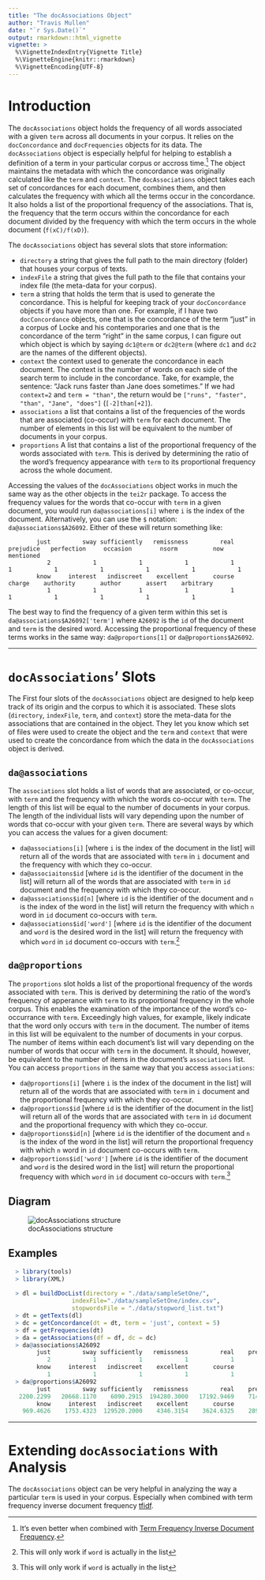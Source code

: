 ```yaml
---
title: "The docAssociations Object"
author: "Travis Mullen"
date: "`r Sys.Date()`"
output: rmarkdown::html_vignette
vignette: >
  %\VignetteIndexEntry{Vignette Title}
  %\VignetteEngine{knitr::rmarkdown}
  %\VignetteEncoding{UTF-8}
---
```

# Introduction
The `docAssociations` object holds the frequency of all words associated with a given `term` across all documents in your corpus.  It relies on the `docConcordance` and `docFrequencies` objects for its data.  The `docAssociations` object is especially helpful for helping to establish a definition of a term in your particular corpus or accross time.^[It's even better when combined with [Term Frequency Inverse Document Frequency]('tfidf.html').]  The object maintains the metadata with which the concordance was originally calculated like the `term` and `context`.  The `docAssociations` object takes each set of concordances for each document, combines them, and then calculates the frequency with which all the terms occur in the concordance.  It also holds a list of the proportional frequency of the associations.  That is, the frequency that the term occurs within the concordance for each document divided by the frequency with which the term occurs in the whole document (`f(xC)/f(xD)`).

The `docAssociations` object has several slots that store information:

  - `directory` a string that gives the full path to the main directory (folder) that houses your corpus of texts.
  - `indexFile` a string that gives the full path to the file that contains your index file (the meta-data for your corpus).
  - `term` a string that holds the term that is used to generate the concordance.  This is helpful for keeping track of your `docConcordance` objects if you have more than one.  For example, if I have two `docConcordance` objects, one that is the concordance of the term "just" in a corpus of Locke and his contemporaries and one that is the concordance of the term "right" in the same corpus, I can figure out which object is which by saying `dc1@term` or `dc2@term` (where `dc1` and `dc2` are the names of the different objects).
  - `context` the context used to generate the concordance in each document.  The context is the number of words on each side of the search term to include in the concordance.  Take, for example, the sentence: "Jack runs faster than Jane does sometimes." If we had `context=2` and `term = "than"`, the return would be `["runs", "faster", "than", "Jane", "does"]` (`[-2]than[+2]`).
  - `associations` a list that contains a list of the frequencies of the words that are associated (co-occur) with `term` for each document.  The number of elements in this list will be equivalent to the number of documents in your corpus.
  - `proportions` A list that contains a list of the proportional frequency of the words associated with `term`.  This is derived by determining the ratio of the word's frequency appearance with `term` to its proportional frequency across the whole document.
  
Accessing the values of the `docAssociations` object works in much the same way as the other objects in the `tei2r` package.  To access the frequency values for the words that co-occur with `term` in a given document, you would run `da@associations[i]` where `i` is the index of the document.  Alternatively, you can use the `$` notation: `da@associations$A26092`.  Either of these will return something like:
```
        just         sway sufficiently   remissness         real    prejudice   perfection     occasion        nsorm          now    mentioned 
           2            1            1            1            1            1            1            1            1            1            1 
        know     interest   indiscreet    excellent       course       charge    authority       author       assert    arbitrary 
           1            1            1            1            1            1            1            1            1            1 
```

The best way to find the frequency of a given term within this set is `da@associations$A26092['term']` where `A26092` is the `id` of the document and `term` is the desired word. Accessing the proportional frequency of these terms works in the same way: `da@proportions[1]` or `da@proportions$A26092`.

***

# `docAssociations`' Slots

The First four slots of the `docAssociations` object are designed to help keep track of its origin and the corpus to which it is associated.  These slots (`directory`, `indexFile`, `term`, and `context`) store the meta-data for the associations that are contained in the object.  They let you know which set of files were used to create the object and the `term` and `context` that were used to create the concordance from which the data in the `docAssociations` object is derived.

## `da@associations`
The `associations` slot holds a list of words that are associated, or co-occur, with `term` and the frequency with which the words co-occur with `term`.  The length of this list will be equal to the number of documents in your corpus.  The length of the individual lists will vary depending upon the number of words that co-occur with your given `term`.  There are several ways by which you can access the values for a given document:

  - `da@associations[i]` [where `i` is the index of the document in the list] will return all of the words that are associated with `term` in `i` document and the frequency with which they co-occur.
  - `da@associaitons$id` [where `id` is the identifier of the document in the list] will return all of the words that are associated with `term` in `id` document and the frequency with which they co-occur.
  - `da@associations$id[n]` [where `id` is the identifier of the document and `n` is the index of the word in the list] will return the frequency with which `n` word in `id` document co-occurs with `term`.
  - `da@associations$id['word']` [where `id` is the identifier of the document and `word` is the desired word in the list] will return the frequency with which `word` in `id` document co-occurs with `term`.^[This will only work if `word` is actually in the list]
  
## `da@proportions`
The `proportions` slot holds a list of the proportional frequency of the words associated with `term`.  This is derived by determining the ratio of the word's frequency of apperance with `term` to its proportional frequency in the whole corpus.  This enables the examination of the importance of the word's co-occurrance with `term`.  Exceedingly high values, for example, likely indicate that the word only occurs with `term` in the document.  The number of items in this list will be equivalent to the number of documents in your corpus.  The number of items within each document's list will vary depending on the number of words that occur with `term` in the document.  It should, however, be equivalent to the number of items in the document's `associations` list.  You can access `proportions` in the same way that you access `associations`:

  - `da@proportions[i]` [where `i` is the index of the document in the list] will return all of the words that are associated with `term` in `i` document and the proportional frequency with which they co-occur.
  - `da@proportions$id` [where `id` is the identifier of the document in the list] will return all of the words that are associated with `term` in `id` document and the proportional frequency with which they co-occur.
  - `da@proportions$id[n]` [where `id` is the identifier of the document and `n` is the index of the word in the list] will return the proportional frequency with which `n` word in `id` document co-occurs with `term`.
  - `da@proportions$id['word']` [where `id` is the identifier of the document and `word` is the desired word in the list] will return the proportional frequency with which `word` in `id` document co-occurs with `term`.^[This will only work if `word` is actually in the list]

## Diagram

![docAssociations structure](./img/da_diagram.png)  

## Examples

```r
  > library(tools)
  > library(XML)
  
  > dl = buildDocList(directory = "./data/sampleSetOne/", 
                  indexFile="./data/sampleSetOne/index.csv", 
                  stopwordsFile = "./data/stopword_list.txt")
  > dt = getTexts(dl)
  > dc = getConcordance(dt = dt, term = 'just', context = 5)
  > df = getFrequencies(dt)
  > da = getAssociations(df = df, dc = dc)
  > da@associations$A26092
        just         sway sufficiently   remissness         real    prejudice   perfection     occasion        nsorm          now    mentioned 
           2            1            1            1            1            1            1            1            1            1            1 
        know     interest   indiscreet    excellent       course       charge    authority       author       assert    arbitrary 
           1            1            1            1            1            1            1            1            1            1 
  > da@proportions$A26092
        just         sway sufficiently   remissness         real    prejudice   perfection     occasion        nsorm          now    mentioned 
   2200.2299   20668.1170    6090.2915  194280.3000   17192.9469    7142.6581    7331.3321    1341.7148   21117.4239     470.6403    3794.5371 
        know     interest   indiscreet    excellent       course       charge    authority       author       assert    arbitrary 
    969.4626    1753.4323  129520.2000    4346.3154    3624.6325    2899.7060     568.7362    2519.8482   27363.4225    7929.8082 
```

***
# Extending `docAssociations` with Analysis
The `docAssociations` object can be very helpful in analyzing the way a particular `term` is used in your corpus.  Especially when combined with term frequency inverse document frequency [tfidf]('tfidf.html').
